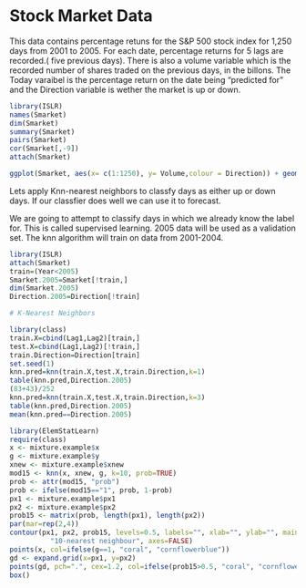 
# Stock Market Data

This data contains percentage retuns for the S&P 500 stock index for 1,250 days from 2001 to 2005. For each date, percentage returns for 5 lags are recorded.( five previous days). There is also a volume variable which is the recorded number of shares traded on the previous days, in the billons. The Today varaibel is the percentage return on the date being "predicted for" and the Direction variable is wether the market is up or down. 

```r
library(ISLR)
names(Smarket)
dim(Smarket)
summary(Smarket)
pairs(Smarket)
cor(Smarket[,-9])
attach(Smarket)
```

```r
ggplot(Smarket, aes(x= c(1:1250), y= Volume,colour = Direction)) + geom_point() + labs(x= "days", title = "Stock Market Trends") +theme(plot.title = element_text(hjust = 0.5)) + geom_vline(xintercept = 999, linetype == 4)

```


Lets apply Knn-nearest neighbors to classfy days as either up or down days. If our classfier does well we can use it to forecast. 

We are going to attempt to classify days in which we already know the label for. This is called supervised learning. 2005 data will be used as a validation set. The knn algorithm will train on data from 2001-2004.  

```r
library(ISLR)
attach(Smarket)
train=(Year<2005)
Smarket.2005=Smarket[!train,]
dim(Smarket.2005)
Direction.2005=Direction[!train]
```

```r
# K-Nearest Neighbors

library(class)
train.X=cbind(Lag1,Lag2)[train,]
test.X=cbind(Lag1,Lag2)[!train,]
train.Direction=Direction[train]
set.seed(1)
knn.pred=knn(train.X,test.X,train.Direction,k=1)
table(knn.pred,Direction.2005)
(83+43)/252
knn.pred=knn(train.X,test.X,train.Direction,k=3)
table(knn.pred,Direction.2005)
mean(knn.pred==Direction.2005)
```


```r
library(ElemStatLearn)
require(class)
x <- mixture.example$x
g <- mixture.example$y
xnew <- mixture.example$xnew
mod15 <- knn(x, xnew, g, k=10, prob=TRUE)
prob <- attr(mod15, "prob")
prob <- ifelse(mod15=="1", prob, 1-prob)
px1 <- mixture.example$px1
px2 <- mixture.example$px2
prob15 <- matrix(prob, length(px1), length(px2))
par(mar=rep(2,4))
contour(px1, px2, prob15, levels=0.5, labels="", xlab="", ylab="", main=
          "10-nearest neighbour", axes=FALSE)
points(x, col=ifelse(g==1, "coral", "cornflowerblue"))
gd <- expand.grid(x=px1, y=px2)
points(gd, pch=".", cex=1.2, col=ifelse(prob15>0.5, "coral", "cornflowerblue"))
box()
``` 



